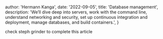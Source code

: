   author: 'Hermann Kanga',
  date: '2022-09-05',
  title: 'Database management',
  description:
    'We’ll dive deep into servers, work with the command line, understand networking and security, set up continuous integration and deployment, manage databases, and build containers.',
}

check steph grinder to complete this article
